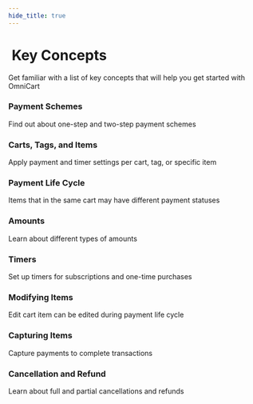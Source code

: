 ```yaml
---
hide_title: true
---
```



<h1><FontAwesomeIcon icon="lightbulb" />&nbsp;Key Concepts</h1>

<p className="hero__subtitle">Get familiar with a list of key concepts that will help you get started with OmniCart</p>

<div class="container">
  <div class="row">
    <div class="col col--4">
      <Link to="/docs/concepts/stages" className="card-link">
        <div class="card-demo text--no-decoration">
          <div class="card-click item shadow--md">
            <div class="card__header">
              <h3>Payment Schemes</h3>
            </div>
            <div class="card__body">
              <p>
                Find out about one-step and two-step payment schemes
              </p>
            </div>
          </div>
        </div>
      </Link>
      <p />
    </div>
    <div class="col col--4">
      <Link to="/docs/concepts/cart" className="card-link">
        <div class="card-demo text--no-decoration">
          <div class="card-click item shadow--md">
            <div class="card__header">
              <h3>Carts, Tags, and Items</h3>
            </div>
            <div class="card__body">
              <p>
                Apply payment and timer settings per cart, tag, or specific item
              </p>
            </div>
          </div>
        </div>
      </Link>
      <p />
    </div>
    <div class="col col--4">
      <Link to="/docs/concepts/lifecycle" className="card-link">
        <div class="card-demo text--no-decoration">
          <div class="card-click item shadow--md">
            <div class="card__header">
              <h3>Payment Life Cycle</h3>
            </div>
            <div class="card__body">
              <p>
                Items that in the same cart may have different payment statuses
              </p>
            </div>
          </div>
        </div>
      </Link>
      <p />
    </div>
  </div><p />
  <div class="row">
    <div class="col col--4">
      <Link to="/docs/concepts/amounts" className="card-link">
        <div class="card-demo text--no-decoration">
          <div class="card-click item shadow--md">
            <div class="card__header">
              <h3>Amounts</h3>
            </div>
            <div class="card__body">
              <p>
                Learn about different types of amounts
              </p>
            </div>
          </div>
        </div>
      </Link>
      <p />
    </div>
    <div class="col col--4">
      <Link to="/docs/concepts/timer" className="card-link">
        <div class="card-demo text--no-decoration">
          <div class="card-click item shadow--md">
            <div class="card__header">
              <h3>Timers</h3>
            </div>
            <div class="card__body">
              <p>
                Set up timers for subscriptions and one-time purchases
              </p>
            </div>
          </div>
        </div>
      </Link>
      <p />
    </div>
    <div class="col col--4">
      <Link to="/docs/concepts/modify" className="card-link">
        <div class="card-demo text--no-decoration">
          <div class="card-click item shadow--md">
            <div class="card__header">
              <h3>Modifying Items</h3>
            </div>
            <div class="card__body">
              <p>
                Edit cart item can be edited during payment life cycle  
              </p>
            </div>
          </div>
        </div>
      </Link>
      <p />
    </div>
    <div class="col col--4">
    </div>
  </div><p />
  <div class="row">
    <div class="col col--4">
      <Link to="/docs/concepts/capture" className="card-link">
        <div class="card-demo text--no-decoration">
          <div class="card-click item shadow--md">
            <div class="card__header">
              <h3>Capturing Items</h3>
            </div>
            <div class="card__body">
              <p>
                Capture payments to complete transactions
              </p>
            </div>
          </div>
        </div>
      </Link>
      <p />
    </div>
    <div class="col col--4">
      <Link to="/docs/concepts/cancel-refund" className="card-link">
        <div class="card-demo text--no-decoration">
          <div class="card-click item shadow--md">
            <div class="card__header">
              <h3>Cancellation and Refund</h3>
            </div>
            <div class="card__body">
              <p>
                Learn about full and partial cancellations and refunds
              </p>
            </div>
          </div>
        </div>
      </Link>
      <p />
    </div>
  </div>
</div>